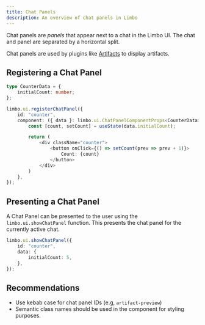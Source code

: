 ```yaml
---
title: Chat Panels
description: An overview of chat panels in Limbo
---
```


Chat panels are _panels_ that appear next to a chat in the Limbo UI. The chat and panel are separated by a horizontal split.

Chat panels are used by plugins like [Artifacts](https://github.com/limbo-chat/plugin-artifacts) to display artifacts.

## Registering a Chat Panel

```ts
type CounterData = {
	initialCount: number;
};

limbo.ui.registerChatPanel({
	id: "counter",
	component: ({ data }: limbo.ui.ChatPanelComponentProps<CounterData>) => {
		const [count, setCount] = useState(data.initialCount);

		return (
			<div className="counter">
				<button onClick={() => setCount(prev => prev + 1)}>
					Count: {count}
				</button>
			</div>
		)
	},
});
```

## Presenting a Chat Panel

A Chat Panel can be presented to the user using the `limbo.ui.showChatPanel` function. This presents the chat panel for the currently active chat.

```ts
limbo.ui.showChatPanel({
	id: "counter",
	data: {
		initialCount: 5,
	},
});
```

## Recommendations

- Use kebab case for chat panel IDs (e.g, `artifact-preview`)
- Semantic class names should be used in the component for styling purposes.
